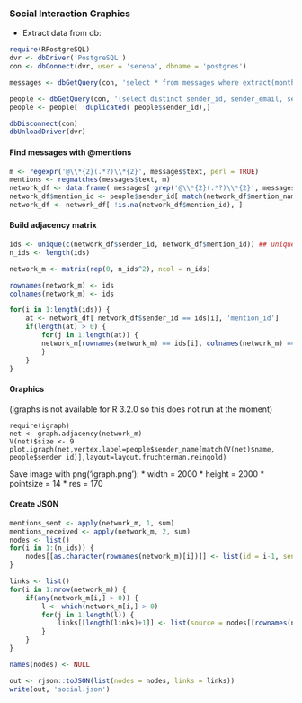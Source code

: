 ### Social Interaction Graphics

* Extract data from db:
```r
require(RPostgreSQL)
dvr <- dbDriver('PostgreSQL')
con <- dbConnect(dvr, user = 'serena', dbname = 'postgres')

messages <- dbGetQuery(con, 'select * from messages where extract(month from timestamp) between 2 and 4 and extract(year from timestamp) = 2015 and is_bot = False;')

people <- dbGetQuery(con, '(select distinct sender_id, sender_email, sender_name from messages);')
people <- people[ !duplicated( people$sender_id),]

dbDisconnect(con)
dbUnloadDriver(dvr)
```

#### Find messages with @mentions
```r
m <- regexpr('@\\*{2}(.*?)\\*{2}', messages$text, perl = TRUE)
mentions <- regmatches(messages$text, m)
network_df <- data.frame( messages[ grep('@\\*{2}(.*?)\\*{2}', messages$text), c('sender_id','sender_name')], mention_name = sub('\\*{2}', '', sub("@\\*{2}", '', mentions)) )
network_df$mention_id <- people$sender_id[ match(network_df$mention_name, people$sender_name)]
network_df <- network_df[ !is.na(network_df$mention_id), ]
```
#### Build adjacency matrix
```r
ids <- unique(c(network_df$sender_id, network_df$mention_id)) ## unique IDs mentionnig/being mentionned
n_ids <- length(ids)

network_m <- matrix(rep(0, n_ids^2), ncol = n_ids)

rownames(network_m) <- ids
colnames(network_m) <- ids

for(i in 1:length(ids)) {
    at <- network_df[ network_df$sender_id == ids[i], 'mention_id']
    if(length(at) > 0) {
        for(j in 1:length(at)) {
        network_m[rownames(network_m) == ids[i], colnames(network_m) == at[j]] <- network_m[rownames(network_m) == ids[i], colnames(network_m) == at[j]] + 1
        }
    }
}
```
#### Graphics
(igraphs is not available for R 3.2.0 so this does not run at the moment)
```igraph
require(igraph)
net <- graph.adjacency(network_m)
V(net)$size <- 9
plot.igraph(net,vertex.label=people$sender_name[match(V(net)$name, people$sender_id)],layout=layout.fruchterman.reingold)
```

Save image with png('igraph.png'):
* width = 2000
* height = 2000 
* pointsize = 14
* res = 170

#### Create JSON

```r
mentions_sent <- apply(network_m, 1, sum)
mentions_received <- apply(network_m, 2, sum)
nodes <- list()
for(i in 1:(n_ids)) {
    nodes[[as.character(rownames(network_m)[i])]] <- list(id = i-1, sender_name = people$sender_name[ match(rownames(network_m)[i], people$sender_id) ], batch = 1, mentions_sent = as.numeric(mentions_sent[ rownames(network_m)[i]]), mentions_received = as.numeric(mentions_received[ rownames(network_m)[i]]) )
}

links <- list()
for(i in 1:nrow(network_m)) {
    if(any(network_m[i,] > 0)) {
        l <- which(network_m[i,] > 0)
        for(j in 1:length(l)) {
            links[[length(links)+1]] <- list(source = nodes[[rownames(network_m)[i]]]$id, target = nodes[[names(l)[j]]]$id, value = network_m[i, l[j]])
        }
    }
}

names(nodes) <- NULL

out <- rjson::toJSON(list(nodes = nodes, links = links))
write(out, 'social.json')
```